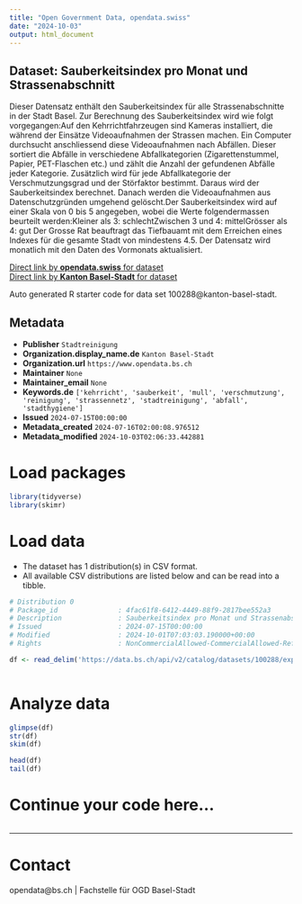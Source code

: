 ```yaml
---
title: "Open Government Data, opendata.swiss"
date: "2024-10-03"
output: html_document
---
```


## Dataset: Sauberkeitsindex pro Monat und Strassenabschnitt

Dieser Datensatz enthält den Sauberkeitsindex für alle Strassenabschnitte in der Stadt Basel. Zur Berechnung des Sauberkeitsindex wird wie folgt vorgegangen:Auf den Kehrrichtfahrzeugen sind Kameras installiert, die während der Einsätze Videoaufnahmen der Strassen machen. Ein Computer durchsucht anschliessend diese Videoaufnahmen nach Abfällen. Dieser sortiert die Abfälle in verschiedene Abfallkategorien (Zigarettenstummel, Papier, PET-Flaschen etc.) und zählt die Anzahl der gefundenen Abfälle jeder Kategorie. Zusätzlich wird für jede Abfallkategorie der Verschmutzungsgrad und der Störfaktor bestimmt. Daraus wird der Sauberkeitsindex berechnet. Danach werden die Videoaufnahmen aus Datenschutzgründen umgehend gelöscht.Der Sauberkeitsindex wird auf einer Skala von 0 bis 5 angegeben, wobei die Werte folgendermassen beurteilt werden:Kleiner als 3: schlechtZwischen 3 und 4: mittelGrösser als 4: gut
Der Grosse Rat beauftragt das Tiefbauamt mit dem Erreichen eines Indexes für die gesamte Stadt von mindestens 4.5.
Der Datensatz wird monatlich mit den Daten des Vormonats aktualisiert.

[Direct link by **opendata.swiss** for dataset](https://opendata.swiss/de/dataset/sauberkeitsindex-pro-monat-und-strassenabschnitt)<br>
[Direct link by **Kanton Basel-Stadt** for dataset](https://data.bs.ch/explore/dataset/100288/)

Auto generated R starter code for data set 100288@kanton-basel-stadt.

## Metadata

- **Publisher** `Stadtreinigung`
- **Organization.display_name.de** `Kanton Basel-Stadt`
- **Organization.url** `https://www.opendata.bs.ch`
- **Maintainer** `None`
- **Maintainer_email** `None`
- **Keywords.de** `['kehrricht', 'sauberkeit', 'mull', 'verschmutzung', 'reinigung', 'strassennetz', 'stadtreinigung', 'abfall', 'stadthygiene']`
- **Issued** `2024-07-15T00:00:00`
- **Metadata_created** `2024-07-16T02:00:08.976512`
- **Metadata_modified** `2024-10-03T02:06:33.442881`


# Load packages

```r

library(tidyverse)
library(skimr)

```

# Load data

-   The dataset has 1 distribution(s) in CSV format.
-   All available CSV distributions are listed below and can be read into a tibble.

```r

# Distribution 0
# Package_id               : 4fac61f8-6412-4449-88f9-2817bee552a3
# Description              : Sauberkeitsindex pro Monat und Strassenabschnitt (csv)
# Issued                   : 2024-07-15T00:00:00
# Modified                 : 2024-10-01T07:03:03.190000+00:00
# Rights                   : NonCommercialAllowed-CommercialAllowed-ReferenceRequired

df <- read_delim('https://data.bs.ch/api/v2/catalog/datasets/100288/exports/csv?use_labels=true')



```

# Analyze data

```r

glimpse(df)
str(df)
skim(df)

head(df)
tail(df)

```

# Continue your code here...

```r

```

------------------------------------------------------------------------

# Contact

opendata@bs.ch | Fachstelle für OGD Basel-Stadt
